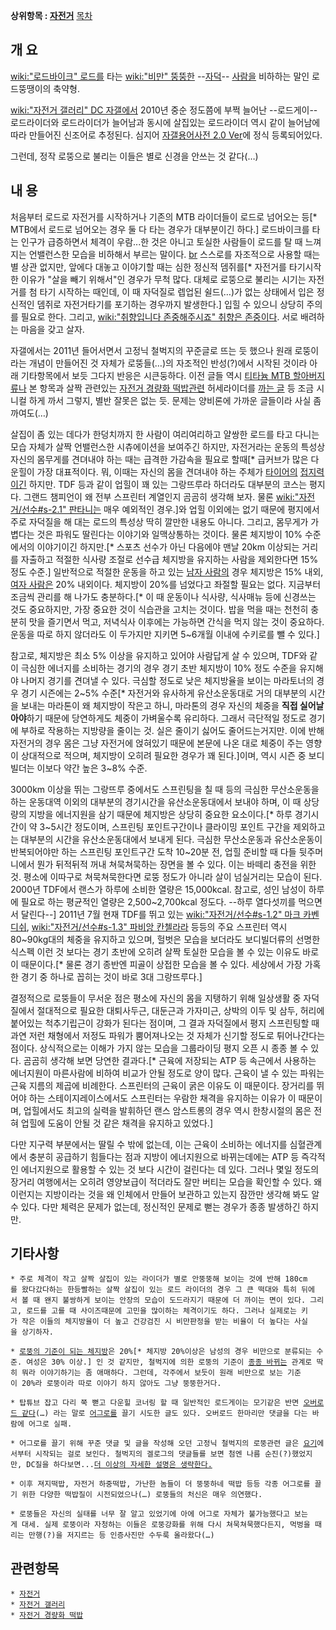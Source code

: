 '''상위항목 : [[자전거]]'''
[[목차]]
== 개   요 ==
[[wiki:"로드바이크" 로드]]를 타는 [[wiki:"비만" 뚱뚱]]한 --[[자덕]]-- [[사람]]을 비하하는 말인 로드뚱땡이의 축약형.

[[wiki:"자전거 갤러리" DC 자갤]]에서 2010년 중순 정도쯤에 부쩍 늘어난 --로드게이-- 로드라이더와 로드라이더가 늘어남과 동시에 살집있는 로드라이더 역시 같이 늘어남에 따라 만들어진 신조어로 추정된다. 심지어 [http://gall.dcinside.com/list.php?id=bicycle&no=202140 자갤용어사전 2.0 Ver]에 정식 등록되어있다.

그런데, 정작 로뚱으로 불리는 이들은 별로 신경을 안쓰는 것 같다(…)
== 내   용 ==
처음부터 로드로 자전거를 시작하거나 기존의 MTB 라이더들이 로드로 넘어오는 등[* MTB에서 로드로 넘어오는 경우 둘 다 타는 경우가 대부분이긴 하다.] 로드바이크를 타는 인구가 급증하면서 체격이 우람...한 것은 아니고 토실한 사람들이 로드를 탈 때 느껴지는 언밸런스한 모습을 비하해서 부르는 말이다. [[br]] 스스로를 자조적으로 사용할 때는 별 상관 없지만, 앞에다 대놓고 이야기할 때는 심한 정신적 뎀쥐를[* 자전거를 타기시작한 이유가 "살을 빼기 위해서"인 경우가 무척 많다. 대체로 로뚱으로 불리는 시기는 자전거를 첨 타기 시작하는 때인데, 이 때 자덕질로 렙업된 쉴드(…)가 없는 상태에서 입은 정신적인 뎀쥐로 자전거타기를 포기하는 경우까지 발생한다.] 입힐 수 있으니 상당히 주의를 필요로 한다. 그리고, [[wiki:"취향입니다 존중해주시죠" 취향은 존중]]이다. 서로 배려하는 마음을 갖고 살자.

자갤에서는 2011년 들어서면서 고정닉 철벅지의 꾸준글로 뜨는 듯 했으나 원래 로뚱이라는 개념이 만들어진 것 자체가 로뚱들(…)의 자조적인 반성(?)에서 시작된 것이라 아래 기타항목에서 보듯 그다지 반응은 시큰둥하다. 이전 글들 역시 [[티타늄 MTB 할아버지]]류나 본 항목과 살짝 관련있는 [[자전거 경량화 떡밥]]관련 허세라이더를 [http://gall.dcinside.com/bicycle/552804 까는 글] 등 조금 시니컬 하게 까서 그렇지, 별반 잘못은 없는 듯. 문제는 양비론에 가까운 글들이라 사실 좀 까여도(…)

살집이 좀 있는 데다가 한덩치까지 한 사람이 여리여리하고 얄쌍한 로드를 타고 다니는 모습 자체가 살짝 언밸런스한 시츄에이션을 보여주긴 하지만, 자전거라는 운동의 특성상 자신의 몸무게를 견뎌내야 하는 때는 급격한 가감속을 필요로 할때[* 급커브가 많은 다운힐이 가장 대표적이다. 뭐, 이때는 자신의 몸을 견뎌내야 하는 주체가 [[타이어]]의 [[접지력]]이긴 하지만. TDF 등과 같이 업힐이 꽤 있는 그랑뜨루라 하더라도 대부분의 코스는 평지다. 그랜드 챔피언이 왜 전부 스프린터 계열인지 곰곰히 생각해 보자. 물론 [[wiki:"자전거/선수#s-2.1" 판타니]]는 매우 예외적인 경우.]와 업힐 이외에는 없기 때문에 평지에서 주로 자덕질을 해 대는 로드의 특성상 딱히 깔만한 내용도 아니다. 그리고, 몸무게가 가볍다는 것은 파워도 딸린다는 이야기와 일맥상통하는 것이다. 물론 체지방이 10% 수준에서의 이야기이긴 하지만.[* 스포츠 선수가 아닌 다음에야 맨날 20km 이상되는 거리를 자출하고 적절한 식사량 조절로 선수급 체지방을 유지하는 사람을 제외한다면 15% 정도 수준.] 일반적으로 적절한 운동을 하고 있는 [[남자 사람]]의 경우 체지방은 15% 내외, [[여자 사람]]은 20% 내외이다. 체지방이 20%를 넘었다고 좌절할 필요는 없다. 지금부터 조금씩 관리를 해 나가도 충분하다.[* 이 때 운동이나 식사량, 식사매뉴 등에 신경쓰는 것도 중요하지만, 가장 중요한 것이 식습관을 고치는 것이다. 밥을 먹을 때는 천천히 충분히 맛을 즐기면서 먹고, 저녁식사 이후에는 가능하면 간식을 먹지 않는 것이 중요하다. 운동을 따로 하지 않더라도 이 두가지만 지키면 5~6개월 이내에 수키로를 뺄 수 있다.]

참고로, 체지방은 최소 5% 이상을 유지하고 있어야 사람답게 살 수 있으며, TDF와 같이 극심한 에너지를 소비하는 경기의 경우 경기 초반 체지방이 10% 정도 수준을 유지해야 나머지 경기를 견뎌낼 수 있다. 극심할 정도로 낮은 체지방율을 보이는 마라토너의 경우 경기 시즌에는 2~5% 수준[* 자전거와 유사하게 유산소운동대로 거의 대부분의 시간을 보내는 마라톤이 왜 체지방이 작은고 하니, 마라톤의 경우 자신의 체중을 '''직접 실어날아야'''하기 때문에 당연하게도 체중이 가벼울수록 유리하다. 그래서 극단적일 정도로 경기에 부하로 작용하는 지방량을 줄이는 것. 실은 줄이기 싫어도 줄어드는거지만. 이에 반해 자전거의 경우 몸은 그냥 자전거에 얹혀있기 때문에 본문에 나온 대로 체중이 주는 영향이 상대적으로 적으며, 체지방이 오히려 필요한 경우가 꽤 된다.]이며, 역시 시즌 중 보디빌더는 이보다 약간 높은 3~8% 수준.

3000km 이상을 뛰는 그랑뜨루 중에서도 스프린팅을 칠 때 등의 극심한 무산소운동을 하는 운동대역 이외의 대부분의 경기시간을 유산소운동대에서 보내야 하며, 이 때 상당량의 지방을 에너지원을 삼기 때문에 체지방은 상당히 중요한 요소이다.[* 하루 경기시간이 약 3~5시간 정도이며, 스프린팅 포인트구간이나 클라이밍 포인트 구간을 제외하고는 대부분의 시간을 유산소운동대에서 보내게 된다. 극심한 무산소운동과 유산소운동이 반복되어야만 하는 스프린팅 포인트구간 도착 10~20분 전, 업힐 준비할 때 다들 뒷주머니에서 뭔가 뒤적뒤적 꺼내 쳐묵쳐묵하는 장면을 볼 수 있다. 이는 바떼리 충전을 위한 것. 평소에 이따구로 쳐묵쳐묵한다면 로뚱 정도가 아니라 살이 넘실거리는 모습이 된다. 2000년 TDF에서 랜스가 하루에 소비한 열량은 15,000kcal. 참고로, 성인 남성이 하루에 필요로 하는 평균적인 열량은 2,500~2,700kcal 정도다. --하루 열다섯끼를 먹으면서 달린다--] 2011년 7월 현재 TDF를 뛰고 있는 [[wiki:"자전거/선수#s-1.2" 마크 카벤디쉬]], [[wiki:"자전거/선수#s-1.3" 파비앙 칸첼라라]] 등등의 주요 스프린터 역시 80~90kg대의 체중을 유지하고 있으며, 헐벗은 모습을 보더라도 보디빌더류의 선명한 식스펙 이런 것 보다는 경기 초반에 오히려 살짝 토실한 모습을 볼 수 있는 이유도 바로 이 때문이다.[* 물론 경기 종반엔 피골이 상접한 모습을 볼 수 있다. 세상에서 가장 가혹한 경기 중 하나로 꼽히는 것이 바로 3대 그랑뜨루다.]

결정적으로 로뚱들이 무서운 점은 평소에 자신의 몸을 지탱하기 위해 일상생활 중 자덕질에서 절대적으로 필요한 대퇴사두근, 대둔근과 가자미근, 상박의 이두 및 삼두, 허리에 붙어있는 척추기립근이 강화가 된다는 점이며, 그 결과 자덕질에서 평지 스프린팅할 때 과연 저런 채형에서 저정도 파워가 뿜어져나오는 것 자체가 신기할 정도로 튀어나간다는 점이다. 상식적으로는 이해가 가지 않는 모습을 그룹라이딩 평지 오픈 시 종종 볼 수 있다. 곰곰히 생각해 보면 당연한 결과다.[* 근육에 저장되는 ATP 등 속근에서 사용하는 에너지원이 마른사람에 비하여 비교가 안될 정도로 양이 많다. 근육이 낼 수 있는 파워는 근육 지름의 제곱에 비례한다. 스프린터의 근육이 굵은 이유도 이 때문이다. 장거리를 뛰어야 하는 스테이지레이스에서도 스프린터는 우람한 채격을 유지하는 이유가 이 때문이며, 업힐에서도 최고의 실력을 발휘하던 랜스 암스트롱의 경우 역시 한창시절의 몸은 전혀 업힐에 도움이 안될 것 같은 채격을 유지하고 있었다.]

다만 지구력 부분에서는 딸릴 수 밖에 없는데, 이는 근육이 소비하는 에너지를 심혈관계에서 충분히 공급하기 힘들다는 점과 지방이 에너지원으로 바뀌는데에는 ATP 등 즉각적인 에너지원으로 활용할 수 있는 것 보다 시간이 걸린다는 데 있다. 그러나 몇일 정도의 장거리 여행에서는 오히려 영양보급이 적더라도 잘만 버티는 모습을 확인할 수 있다. 왜 이런지는 지방이라는 것을 왜 인체에서 만들어 보관하고 있는지 잠깐만 생각해 봐도 알 수 있다. 다만 체력은 문제가 없는데, 정신적인 문제로 뻗는 경우가 종종 발생하긴 하지만.
== 기타사항 ==
 * 주로 체격이 작고 살짝 살집이 있는 라이더가 별로 안뚱뚱해 보이는 것에 반해 180cm를 왔다갔다하는 한등빨하는 살짝 살집이 있는 로드 라이더의 경우 그 큰 떡대와 특히 뒤에서 볼 때 왠지 불쌍하게 보이는 안장의 모습이 도드라지기 때문에 더 까이는 면이 있다. 그리고, 로드를 고를 때 사이즈때문에 고민을 많이하는 체격이기도 하다. 그러나 실제로는 키가 작은 이들의 체지방율이 더 높고 건강검진 시 비만판정을 받는 비율이 더 높다는 사실을 상기하자.

 * [http://gall.dcinside.com/bicycle/513381 로뚱의 기준이 되는 체지방]은 20%[* 체지방 20%이상은 남성의 경우 비만으로 분류되는 수준. 여성은 30% 이상.] 인 것 같지만, 철벅지에 의한 로뚱의 기준이 [http://gall.dcinside.com/bicycle/515113 종종 바뀌는] 관계로 딱히 뭐라 이야기하기는 좀 애매하다. 그런데, 각주에서 보듯이 원래 비만으로 보는 기준이 20%라 로뚱이라 따로 이야기 하지 않아도 그냥 뚱뚱한거다.

 * 탑튜브 잡고 다리 쭉 뻗고 다운힐 코너링 할 때 일반적인 로드게이는 모기같은 반면 [http://gall.dcinside.com/bicycle/559521 오버로드 같다](…) 라는 말로 [[어그로]]를 끌기 시도한 글도 있다. 오버로드 한마리만 댓글을 다는 바람에 어그로 실패.

 * 어그로를 끌기 위해 꾸준 댓글 및 글을 작성해 오던 고정닉 철벅지의 로뚱관련 글은 [http://gall.dcinside.com/list.php?id=bicycle&no=539711 요기]에서부터 시작되는 걸로 보인다. 철벅지의 겔로그의 댓글들를 보면 첨엔 나름 순진(?)했었지만, DC질을 하다보면...[[더 이상의 자세한 설명은 생략한다.]]

 * 이후 져지떡밥, 자전거 하중떡밥, 가난한 놈들이 더 뚱뚱하네 떡밥 등등 각종 어그로를 끌기 위한 다양한 떡밥질이 시전되었으나(…) 로뚱들의 처신은 매우 의연했다.

 * 로뚱들은 자신의 실태를 너무 잘 알고 있었기에 아에 어그로 자체가 불가능했다고 보는게 대세. 실제 로뚱이라 자청하는 이들은 로뚱강화를 위해 다시 쳐묵쳐묵했다든지, 먹벙을 때리는 만행(?)을 저지르는 등 인증사진만 수두룩 올라왔다(…)
== 관련항목 ==
 * [[자전거]]
 * [[자전거 갤러리]]
 * [[자전거 경량화 떡밥]]
